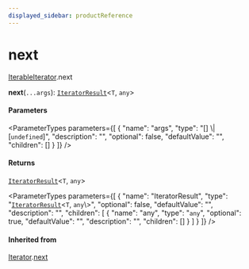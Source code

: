 ```yaml
---
displayed_sidebar: productReference
---
```



# next

[IterableIterator](../../interfaces/IterableIterator.mdx).next

**next**(`...args`): [`IteratorResult`](../../types/IteratorResult.mdx)<`T`, `any`\>

#### Parameters

<ParameterTypes parameters={[
  {
    "name": "args",
    "type": "[] \\| [`undefined`]",
    "description": "",
    "optional": false,
    "defaultValue": "",
    "children": []
  }
]} />

#### Returns

[`IteratorResult`](../../types/IteratorResult.mdx)<`T`, `any`\>

<ParameterTypes parameters={[
  {
    "name": "IteratorResult",
    "type": "[`IteratorResult`](../../types/IteratorResult.mdx)<`T`, `any`\\>",
    "optional": false,
    "defaultValue": "",
    "description": "",
    "children": [
      {
        "name": "any",
        "type": "`any`",
        "optional": true,
        "defaultValue": "",
        "description": "",
        "children": []
      }
    ]
  }
]} />

#### Inherited from

[Iterator](../../interfaces/Iterator.mdx).[next](../../Iterator/methods/Iterator.next.mdx)
